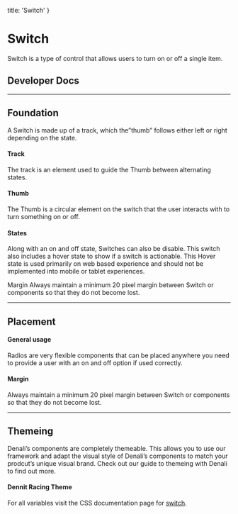 
  title: 'Switch'
}

# Switch
Switch is a type of control that allows users to turn on or off a single item.

## Developer Docs

<div className="row">
  <ResourceCard name="CSS" icon="css" caption="Avaiable Now" link="https://denali-design.github.io/denali-css/?path=/story/components-switch--default" />
  <ResourceCard name="Ember" icon="ember" caption="Avaiable Now" link="https://denali-design.github.io/denali-ember/?path=/story/denaliswitch--default" />
  <ResourceCard name="React" icon="react" caption="Coming Soon" disabled />
</div>

---

## Foundation
A Switch is made up of a track, which the”thumb” follows either left or right depending on the state.

#### Track
The track is an element used to guide the Thumb between alternating states.

#### Thumb
The Thumb is a circular element on the switch that the user interacts with to turn something on or off.

<SingleImage 
  image="/images/components/switch/foundation.png"
/>

#### States
Along with an on and off state, Switches can also be disable. This switch also includes a hover state to show if a switch is actionable. This Hover state is used primarily on web based experience and should not be implemented into mobile or tablet experiences.

Margin
Always maintain a minimum 20 pixel margin between Switch or components so that they do not become lost.

---

## Placement

#### General usage
Radios are very flexible components that can be placed anywhere you need to provide a user with an on and off option if used correctly.

<SingleImage 
  type="do"
  image="/images/components/switch/placement-general-do.png"
  caption="use Switches to provide multiple on and off options for a set of items."
/>

<SingleImage 
  type="dont"
  image="/images/components/switch/placement-general-dont.png"
  caption="use Radios to provide on and off functionality for a set of items."
/>

#### Margin
Always maintain a minimum 20 pixel margin between Switch or components so that they do not become lost.

<SingleImage 
  image="/images/components/switch/placement-margin.png"
/>

---

## Themeing
Denali’s components are completely themeable. This allows you to use our framework and adapt the visual style of Denali’s components to match your prodcut’s unique visual brand. Check out our guide to themeing with Denali to find out more.

#### Dennit Racing Theme

<SingleImage 
  image="/images/components/switch/theming.png" 
/>

For all variables visit the CSS documentation page for [switch](https://denali-design.github.io/denali-css/?path=/story/get-started-variables--page#switch).


